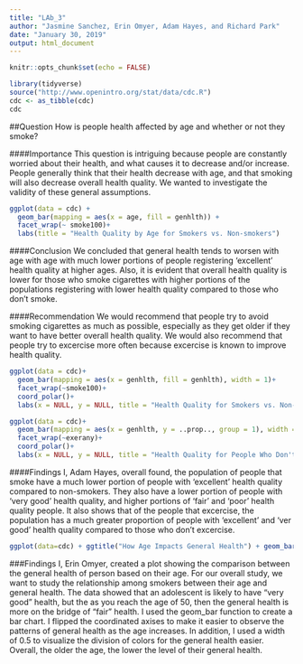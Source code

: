 ```yaml
---
title: "LAb_3"
author: "Jasmine Sanchez, Erin Omyer, Adam Hayes, and Richard Park"
date: "January 30, 2019"
output: html_document
---
```


```r
knitr::opts_chunk$set(echo = FALSE)

library(tidyverse)
source("http://www.openintro.org/stat/data/cdc.R")
cdc <- as_tibble(cdc)
cdc
```

##Question
How is people health affected by age and whether or not they smoke?

####Importance
This question is intriguing because people are constantly worried about their health, and what causes it to decrease and/or increase. People generally think that their health decrease with age, and that smoking will also decrease overall health quality. We wanted to investigate the validity of these general assumptions.
```r
ggplot(data = cdc) +
  geom_bar(mapping = aes(x = age, fill = genhlth)) +
  facet_wrap(~ smoke100)+
  labs(title = "Health Quality by Age for Smokers vs. Non-smokers")
```
####Conclusion
We concluded that general health tends to worsen with age with age with much lower portions of people registering 'excellent' health quality at higher ages.  Also, it is evident that overall health quality is lower for those who smoke cigarettes with higher portions of the populations registering with lower health quality compared to those who don't smoke.

####Recommendation
We would recommend that people try to avoid smoking cigarettes as much as possible, especially as they get older if they want to have better overall health quality. We would also recommend that people try to excercise more often because excercise is known to improve health quality.
```r
ggplot(data = cdc)+
  geom_bar(mapping = aes(x = genhlth, fill = genhlth), width = 1)+
  facet_wrap(~smoke100)+
  coord_polar()+
  labs(x = NULL, y = NULL, title = "Health Quality for Smokers vs. Non-smokers")

ggplot(data = cdc)+
  geom_bar(mapping = aes(x = genhlth, y = ..prop.., group = 1), width = 1)+
  facet_wrap(~exerany)+
  coord_polar()+
  labs(x = NULL, y = NULL, title = "Health Quality for People Who Don't Excercise vs People That Do ")

```

####Findings
I, Adam Hayes, overall found, the population of people that smoke have a much lower portion of people with 'excellent' health quality compared to non-smokers.  They also have a lower portion of people with 'very good' health quality, and higher portions of 'fair' and 'poor' health quality people. It also shows that of the people that excercise, the population has a much greater proportion of people with 'excellent' and 'ver good' health quality compared to those who don't excercise.

```r
ggplot(data=cdc) + ggtitle("How Age Impacts General Health") + geom_bar(mapping = aes(x = age, fill = genhlth),position = "jitter", width = 0.25) + coord_flip() 
```

###Findings
I, Erin Omyer, created a plot showing the comparison between the general health of person based on their age. For our overall study, we want to study the relationship among smokers between their age and general health. The data showed that an adolescent is likely to have "very good" health, but the as you reach the age of 50, then the general health is more on the bridge of "fair" health. I used the geom_bar function to create a bar chart. I flipped the coordinated axises to make it easier to observe the patterns of general health as the age increases. In addition, I used a width of 0.5 to visualize the division of colors for the general health easier. Overall, the older the age, the lower the level of their general health. 


